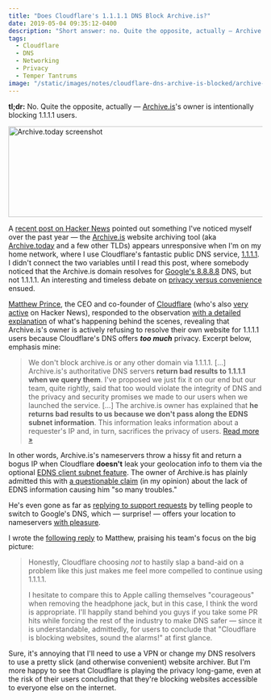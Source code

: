 ```yaml
---
title: "Does Cloudflare's 1.1.1.1 DNS Block Archive.is?"
date: 2019-05-04 09:35:12-0400
description: "Short answer: no. Quite the opposite, actually — Archive.is is intentionally blocking 1.1.1.1 users. Here's why."
tags:
  - Cloudflare
  - DNS
  - Networking
  - Privacy
  - Temper Tantrums
image: "/static/images/notes/cloudflare-dns-archive-is-blocked/archive-is.png"
---
```



**tl;dr:** No. Quite the opposite, actually — [Archive.is](https://archive.is/)'s owner is intentionally blocking 1.1.1.1 users.

<Image
  src="/static/images/notes/cloudflare-dns-archive-is-blocked/archive-is.png"
  width="865"
  height="180"
  alt="Archive.today screenshot"
  priority
/>

A [recent post on Hacker News](https://news.ycombinator.com/item?id=19828317) pointed out something I've noticed myself over the past year — the [Archive.is](https://archive.is/) website archiving tool (aka [Archive.today](https://archive.today/) and a few other TLDs) appears unresponsive when I'm on my home network, where I use Cloudflare's fantastic public DNS service, [1.1.1.1](https://1.1.1.1/). I didn't connect the two variables until I read this post, where somebody noticed that the Archive.is domain resolves for [Google's 8.8.8.8](https://developers.google.com/speed/public-dns/) DNS, but not 1.1.1.1. An interesting and timeless debate on [privacy versus convenience](https://www.adweek.com/digital/why-consumers-are-increasingly-willing-to-trade-privacy-for-convenience/) ensued.

[Matthew Prince](https://twitter.com/eastdakota), the CEO and co-founder of [Cloudflare](https://www.cloudflare.com/) (who's also [very active](https://news.ycombinator.com/user?id=eastdakota) on Hacker News), responded to the observation [with a detailed explanation](https://news.ycombinator.com/item?id=19828702) of what's happening behind the scenes, revealing that Archive.is's owner is actively refusing to resolve their own website for 1.1.1.1 users because Cloudflare's DNS offers **_too much_** privacy. Excerpt below, emphasis mine:

> We don't block archive.is or any other domain via 1.1.1.1. [...] Archive.is's authoritative DNS servers **return bad results to 1.1.1.1 when we query them**. I've proposed we just fix it on our end but our team, quite rightly, said that too would violate the integrity of DNS and the privacy and security promises we made to our users when we launched the service. [...] The archive.is owner has explained that **he returns bad results to us because we don't pass along the EDNS subnet information**. This information leaks information about a requester's IP and, in turn, sacrifices the privacy of users. [Read more &raquo;](https://news.ycombinator.com/item?id=19828702)

In other words, Archive.is's nameservers throw a hissy fit and return a bogus IP when Cloudflare **doesn't** leak your geolocation info to them via the optional [EDNS client subnet feature](https://tools.ietf.org/html/rfc7871). The owner of Archive.is has plainly admitted this with [a questionable claim](https://twitter.com/archiveis/status/1018691421182791680) (in my opinion) about the lack of EDNS information causing him "so many troubles."

<Tweet id="1018691421182791680" />

He's even gone as far as [replying to support requests](https://community.cloudflare.com/t/archive-is-error-1001/18227/7) by telling people to switch to Google's DNS, which — surprise! — offers your location to nameservers [with pleasure](https://developers.google.com/speed/public-dns/docs/ecs).

I wrote the [following reply](https://news.ycombinator.com/item?id=19828898) to Matthew, praising his team's focus on the big picture:

> Honestly, Cloudflare choosing _not_ to hastily slap a band-aid on a problem like this just makes me feel more compelled to continue using 1.1.1.1.
>
> I hesitate to compare this to Apple calling themselves "courageous" when removing the headphone jack, but in this case, I think the word is appropriate. I'll happily stand behind you guys if you take some PR hits while forcing the rest of the industry to make DNS safer — since it is understandable, admittedly, for users to conclude that "Cloudflare is blocking websites, sound the alarms!" at first glance.

Sure, it's annoying that I'll need to use a VPN or change my DNS resolvers to use a pretty slick (and otherwise convenient) website archiver. But I'm more happy to see that Cloudflare is playing the privacy long-game, even at the risk of their users concluding that they're blocking websites accessible to everyone else on the internet.
